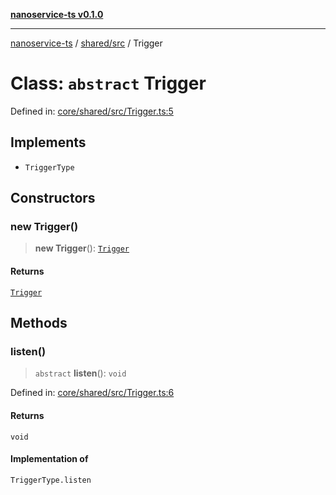 [**nanoservice-ts v0.1.0**](/docs/ref/README)

***

[nanoservice-ts](/docs/ref/README) / [shared/src](/docs/ref/shared/src/README) / Trigger

# Class: `abstract` Trigger

Defined in: [core/shared/src/Trigger.ts:5](https://github.com/deskree-inc/nanoservice-ts/blob/cd1933c250152cb6abc77d2acbfd230236ada573/core/shared/src/Trigger.ts#L5)

## Implements

- `TriggerType`

## Constructors

### new Trigger()

> **new Trigger**(): [`Trigger`](/docs/ref/shared/src/classes/Trigger)

#### Returns

[`Trigger`](/docs/ref/shared/src/classes/Trigger)

## Methods

### listen()

> `abstract` **listen**(): `void`

Defined in: [core/shared/src/Trigger.ts:6](https://github.com/deskree-inc/nanoservice-ts/blob/cd1933c250152cb6abc77d2acbfd230236ada573/core/shared/src/Trigger.ts#L6)

#### Returns

`void`

#### Implementation of

`TriggerType.listen`
